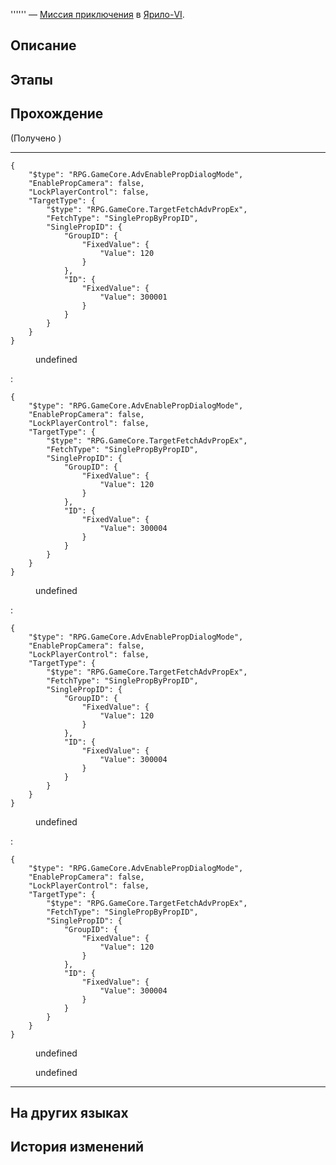 {{Дополнить|Диалоги.}}
{{Миссия Инфобокс
|id              = 4040102
|Название        = 
|Изображение     = Миссия Освоения .png
|Тип             = Миссия приключения
|События         = 
|Глава           = 
|Условия         = Завершена [[Миссия Освоения]] ''[[Неисчезающие тени]]''
|Персонажи       = Второй из Грозной четвёрки; Загадочный ребёнок; Первая из Грозной четвёрки; Первопроходец; Третий из Грозной четвёрки
|СтартЛокация    = Камнеград
|Мир             = Ярило-VI
|Локации         = Камнеград
|Предыдущая      = 
|Следующая       = 
|Награды         = Shield (Item)*20; Рецепт: Рукавицы гнева*1 { text = Рецепт: Рукавицы гнева }
}}
'''''' — [[Миссия приключения]] в [[Ярило-VI]].

==Описание==
{{Описание|<!--официальное описание из Перекрёстка судеб-->}}

==Этапы==


==Прохождение==
{{Дополнить}}


;(Получено {{Item|Приглашение на турнир «Тёмный кулак»|20|x=1|text=Приглашение на турнир «Тёмный кулак»}})
<!--Unknown TalkSentence: 411020308-->
<!--Unknown TalkSentence: 411020309-->
----
<pre>{
	"$type": "RPG.GameCore.AdvEnablePropDialogMode",
	"EnablePropCamera": false,
	"LockPlayerControl": false,
	"TargetType": {
		"$type": "RPG.GameCore.TargetFetchAdvPropEx",
		"FetchType": "SinglePropByPropID",
		"SinglePropID": {
			"GroupID": {
				"FixedValue": {
					"Value": 120
				}
			},
			"ID": {
				"FixedValue": {
					"Value": 300001
				}
			}
		}
	}
}</pre>
<!--Unknown TalkSentence: 411020401-->
<!--Unknown TalkSentence: 411020402-->
<!--Unknown TalkSentence: 411020403-->
<!--Unknown TalkSentence: 411020404-->
<!--Unknown TalkSentence: 411020405-->
:{{Диалог|Стрелка}} undefined
:<pre>{
	"$type": "RPG.GameCore.AdvEnablePropDialogMode",
	"EnablePropCamera": false,
	"LockPlayerControl": false,
	"TargetType": {
		"$type": "RPG.GameCore.TargetFetchAdvPropEx",
		"FetchType": "SinglePropByPropID",
		"SinglePropID": {
			"GroupID": {
				"FixedValue": {
					"Value": 120
				}
			},
			"ID": {
				"FixedValue": {
					"Value": 300004
				}
			}
		}
	}
}</pre>
:<!--Unknown TalkSentence: 411020407-->
:<!--Unknown TalkSentence: 411020413-->
:<!--Unknown TalkSentence: 411020414-->
:<!--Unknown TalkSentence: 411020415-->
:{{Диалог|Стрелка}} undefined
:<pre>{
	"$type": "RPG.GameCore.AdvEnablePropDialogMode",
	"EnablePropCamera": false,
	"LockPlayerControl": false,
	"TargetType": {
		"$type": "RPG.GameCore.TargetFetchAdvPropEx",
		"FetchType": "SinglePropByPropID",
		"SinglePropID": {
			"GroupID": {
				"FixedValue": {
					"Value": 120
				}
			},
			"ID": {
				"FixedValue": {
					"Value": 300004
				}
			}
		}
	}
}</pre>
:<!--Unknown TalkSentence: 411020409-->
:<!--Unknown TalkSentence: 411020410-->
:<!--Unknown TalkSentence: 411020413-->
:<!--Unknown TalkSentence: 411020414-->
:<!--Unknown TalkSentence: 411020415-->
:{{Диалог|Стрелка}} undefined
:<pre>{
	"$type": "RPG.GameCore.AdvEnablePropDialogMode",
	"EnablePropCamera": false,
	"LockPlayerControl": false,
	"TargetType": {
		"$type": "RPG.GameCore.TargetFetchAdvPropEx",
		"FetchType": "SinglePropByPropID",
		"SinglePropID": {
			"GroupID": {
				"FixedValue": {
					"Value": 120
				}
			},
			"ID": {
				"FixedValue": {
					"Value": 300004
				}
			}
		}
	}
}</pre>
:<!--Unknown TalkSentence: 411020412-->
:<!--Unknown TalkSentence: 411020413-->
:<!--Unknown TalkSentence: 411020414-->
:<!--Unknown TalkSentence: 411020415-->
<!--Unknown TalkSentence: 411020407-->
<!--Unknown TalkSentence: 411020413-->
<!--Unknown TalkSentence: 411020414-->
<!--Unknown TalkSentence: 411020415-->
<!--Unknown TalkSentence: 411021201-->
<!--Unknown TalkSentence: 411021202-->
<!--Unknown TalkSentence: 411021203-->
<!--Unknown TalkSentence: 411021204-->
:{{Диалог|Стрелка}} undefined
:{{Диалог|Стрелка}} undefined
:<!--Unknown TalkSentence: 411021207-->
<!--Unknown TalkSentence: 411021208-->
<!--Unknown TalkSentence: 411021209-->
<!--Unknown TalkSentence: 411021210-->
<!--Unknown TalkSentence: 411021211-->
:<!--1-second delay-->
----
{{Диалог Конец}}

==На других языках==
{{На других языках
|en   = 
|zhs  = 
|zht  = 
|ja   = 
|ko   = 
|es   = 
|fr   = 
|ru   = 
|th   = 
|vi   = 
|de   = 
|id   = 
|pt   = 
}}

==История изменений==
{{История изменений|2.7}}
